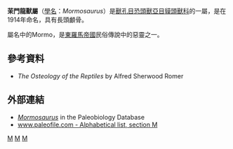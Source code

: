 {{Automatic taxobox
| taxon = Mormosaurus
| authority = Watson, 1914
| fossil_range = {{fossil_range|270|260}}[[二疊紀|二疊紀]]中期
| image=Mormosaurus.jpg
| image_caption=茉門龍獸的想像圖
| type_species = '''茉門龍獸 ''Mormosaurus Seeleyi'''''
| type_species_authority = Watson, 1914
}}

'''茉門龍獸屬'''（[[學名|學名]]：''Mormosaurus''）是[[獸孔目|獸孔目]][[恐頭獸亞目|恐頭獸亞目]][[貘頭獸科|貘頭獸科]]的一屬，是在1914年命名，具有長頭顱骨。

屬名中的Mormo，是[[東羅馬帝國|東羅馬帝國]]民俗傳說中的惡靈之一。

==參考資料==
* ''The Osteology of the Reptiles'' by Alfred Sherwood Romer

==外部連結==
* [http://paleodb.org/cgi-bin/bridge.pl?action=checkTaxonInfo&taxon_no=38983&is_real_user=1 ''Mormosaurus''] {{Wayback|url=http://paleodb.org/cgi-bin/bridge.pl?action=checkTaxonInfo&taxon_no=38983&is_real_user=1 |date=20120929001954 }} in the Paleobiology Database
* [https://web.archive.org/web/20070416191437/http://www.paleofile.com/Alphabets/Indexes.asp?Alpha=M&Class=Taxa www.paleofile.com - Alphabetical list, section M]
{{獸孔目|E.}}
{{Taxonbar}}
[[Category:恐頭獸亞目|M]]
[[Category:二疊紀合弓類|M]]
[[Category:1914年描述的分类群|M]]

{{synapsida-stub}}